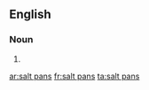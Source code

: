 ==English==

===Noun===
{{head|en|noun plural form}}

# {{plural of|salt pan|lang=en}}

[[ar:salt pans]]
[[fr:salt pans]]
[[ta:salt pans]]
